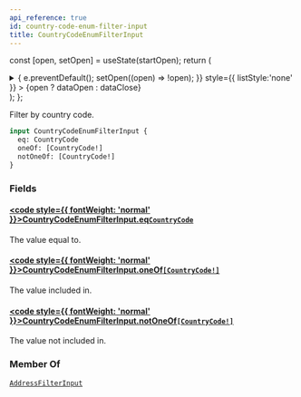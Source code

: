 ```yaml
---
api_reference: true
id: country-code-enum-filter-input
title: CountryCodeEnumFilterInput
---
```






const [open, setOpen] = useState(startOpen);
return (
<details {...(open ? { open: true } : {})} className="details" style={{ border:'none', boxShadow:'none', background:'var(--ifm-background-color)' }}>
<summary
onClick={(e) => {
e.preventDefault();
setOpen((open) => !open);
}}
style={{ listStyle:'none' }} >
{open ? dataOpen : dataClose}
</summary>
{open && children}
</details>
);
};

Filter by country code.

```graphql
input CountryCodeEnumFilterInput {
  eq: CountryCode
  oneOf: [CountryCode!]
  notOneOf: [CountryCode!]
}
```

### Fields

#### [<code style={{ fontWeight: 'normal' }}>CountryCodeEnumFilterInput.<b>eq</b></code>](#)<Bullet />[`CountryCode`](../../../api-reference/miscellaneous/enums/country-code.mdx) <Badge class="badge badge--secondary" text="enum"/> <Badge class="badge badge--secondary" text="miscellaneous"/>

The value equal to.

#### [<code style={{ fontWeight: 'normal' }}>CountryCodeEnumFilterInput.<b>oneOf</b></code>](#)<Bullet />[`[CountryCode!]`](../../../api-reference/miscellaneous/enums/country-code.mdx) <Badge class="badge badge--secondary" text="list"/> <Badge class="badge badge--secondary" text="enum"/> <Badge class="badge badge--secondary" text="miscellaneous"/>

The value included in.

#### [<code style={{ fontWeight: 'normal' }}>CountryCodeEnumFilterInput.<b>notOneOf</b></code>](#)<Bullet />[`[CountryCode!]`](../../../api-reference/miscellaneous/enums/country-code.mdx) <Badge class="badge badge--secondary" text="list"/> <Badge class="badge badge--secondary" text="enum"/> <Badge class="badge badge--secondary" text="miscellaneous"/>

The value not included in.

### Member Of

[`AddressFilterInput`](../../../api-reference/users/inputs/address-filter-input.mdx) <Badge class="badge badge--secondary" text="input"/>
